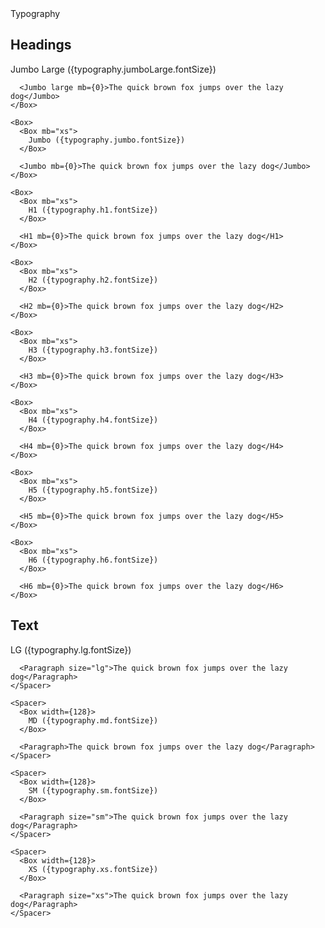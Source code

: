 

<Meta title="Overview/Typography" />

<Unstyled>
  <Jumbo>Typography</Jumbo>

  <H2 color="primary">Headings</H2>

  <Spacer mb="xl" gap="md" direction="vertical">
    <Box>
      <Box mb="xs">
        <Paragraph>Jumbo Large ({typography.jumboLarge.fontSize})</Paragraph>
      </Box>

      <Jumbo large mb={0}>The quick brown fox jumps over the lazy dog</Jumbo>
    </Box>

    <Box>
      <Box mb="xs">
        Jumbo ({typography.jumbo.fontSize})
      </Box>

      <Jumbo mb={0}>The quick brown fox jumps over the lazy dog</Jumbo>
    </Box>

    <Box>
      <Box mb="xs">
        H1 ({typography.h1.fontSize})
      </Box>

      <H1 mb={0}>The quick brown fox jumps over the lazy dog</H1>
    </Box>

    <Box>
      <Box mb="xs">
        H2 ({typography.h2.fontSize})
      </Box>

      <H2 mb={0}>The quick brown fox jumps over the lazy dog</H2>
    </Box>

    <Box>
      <Box mb="xs">
        H3 ({typography.h3.fontSize})
      </Box>

      <H3 mb={0}>The quick brown fox jumps over the lazy dog</H3>
    </Box>

    <Box>
      <Box mb="xs">
        H4 ({typography.h4.fontSize})
      </Box>

      <H4 mb={0}>The quick brown fox jumps over the lazy dog</H4>
    </Box>

    <Box>
      <Box mb="xs">
        H5 ({typography.h5.fontSize})
      </Box>

      <H5 mb={0}>The quick brown fox jumps over the lazy dog</H5>
    </Box>

    <Box>
      <Box mb="xs">
        H6 ({typography.h6.fontSize})
      </Box>

      <H6 mb={0}>The quick brown fox jumps over the lazy dog</H6>
    </Box>
  </Spacer>

  <H2 color="primary">Text</H2>

  <Spacer gap="md" direction="vertical">
    <Spacer>
      <Box width={128}>
        LG ({typography.lg.fontSize})
      </Box>

      <Paragraph size="lg">The quick brown fox jumps over the lazy dog</Paragraph>
    </Spacer>

    <Spacer>
      <Box width={128}>
        MD ({typography.md.fontSize})
      </Box>

      <Paragraph>The quick brown fox jumps over the lazy dog</Paragraph>
    </Spacer>

    <Spacer>
      <Box width={128}>
        SM ({typography.sm.fontSize})
      </Box>

      <Paragraph size="sm">The quick brown fox jumps over the lazy dog</Paragraph>
    </Spacer>

    <Spacer>
      <Box width={128}>
        XS ({typography.xs.fontSize})
      </Box>

      <Paragraph size="xs">The quick brown fox jumps over the lazy dog</Paragraph>
    </Spacer>
  </Spacer>
</Unstyled>
